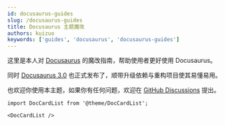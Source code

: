 ```yaml
---
id: docusaurus-guides
slug: /docusaurus-guides
title: Docusaurus 主题魔改
authors: kuizuo
keywords: ['guides', 'docusaurus', 'docusaurus-guides']
---
```


这里是本人对 [Docusaurus](https://docusaurus.io/) 的魔改指南，帮助使用者更好使用 Docusaurus。

同时 [Docusaurus 3.0](https://docusaurus.io/zh-CN/blog/releases/3.0) 也正式发布了，顺带升级依赖与重构项目使其易懂易用。

也欢迎你使用本主题，如果你有任何问题，欢迎在 [GitHub Discussions](https://github.com/leylatop/blog/discussions) 提出。

```mdx-code-block
import DocCardList from '@theme/DocCardList';

<DocCardList />
```
